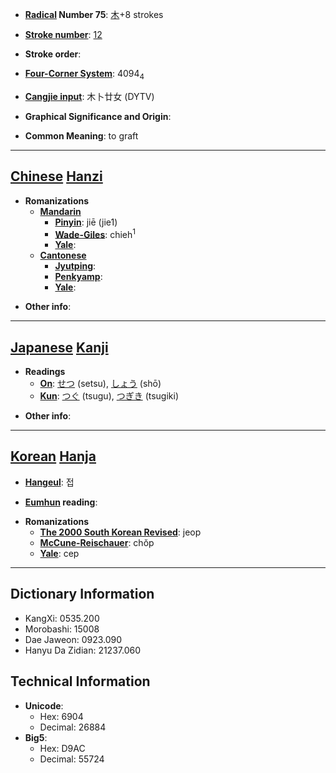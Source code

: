 * '''[[Wiktionary:Chinese radical index| Radical]] Number 75''': [[Wiktionary:Chinese radical index 木|木]]+8 strokes

* '''[[Wiktionary:Chinese total strokes index|Stroke number]]''': [[Wiktionary:Chinese total strokes index 12|12]]

* '''Stroke order''': 

* '''[[Wiktionary:Chinese four corner index|Four-Corner System]]''': 4094<sub>4</sub>

* '''[[Wiktionary:Chinese Cangjie index|Cangjie input]]''': 木卜廿女 (DYTV)

* '''Graphical Significance and Origin''': 

* '''Common Meaning''': to graft

----

== [[Chinese]] [[Hanzi]] ==

* '''Romanizations'''
** '''[[Mandarin]]'''
*** '''[[Pinyin]]''': jiē (jie1)
*** '''[[Wade-Giles]]''': chieh<sup>1</sup>
*** '''[[Yale]]''': 
** '''[[Cantonese]]'''
*** '''[[Jyutping]]''':
*** '''[[Penkyamp]]''': 
*** '''[[Yale]]''': 

* '''Other info''': 

----

== [[Japanese]] [[Kanji]] ==

* '''Readings'''
** '''[[On]]''': [[せつ]] (setsu), [[しょう]] (shō)
** '''[[Kun]]''': [[つぐ]] (tsugu), [[つぎき]] (tsugiki)

* '''Other info''':  

----

== [[Korean]] [[Hanja]] ==

* '''[[Hangeul]]''': 접

* '''[[Eumhun]] reading''': 

* '''Romanizations'''
** '''[[The 2000 South Korean Revised Romanization|The 2000 South Korean Revised]]''': jeop
** '''[[McCune-Reischauer]]''': chŏp
** '''[[Yale]]''': cep

----

== Dictionary Information ==

* KangXi: 0535.200
* Morobashi: 15008
* Dae Jaweon: 0923.090
* Hanyu Da Zidian: 21237.060

== Technical Information ==

* '''Unicode''':
** Hex: 6904
** Decimal: 26884
* '''Big5''':
** Hex: D9AC
** Decimal: 55724